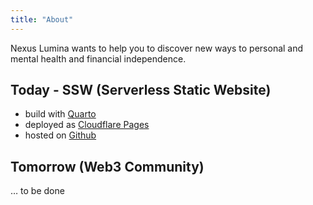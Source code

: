 ```yaml
---
title: "About"
---
```


Nexus Lumina wants to help you to discover new ways to personal and mental health and financial independence.

## Today - SSW (Serverless Static Website)

- build with [Quarto](https://quarto.org)
- deployed as [Cloudflare Pages](https://pages.cloudflare.com/)
- hosted on [Github](https://github.com/siegfriedschaefer/nexus-lumina)

## Tomorrow (Web3 Community)

... to be done
